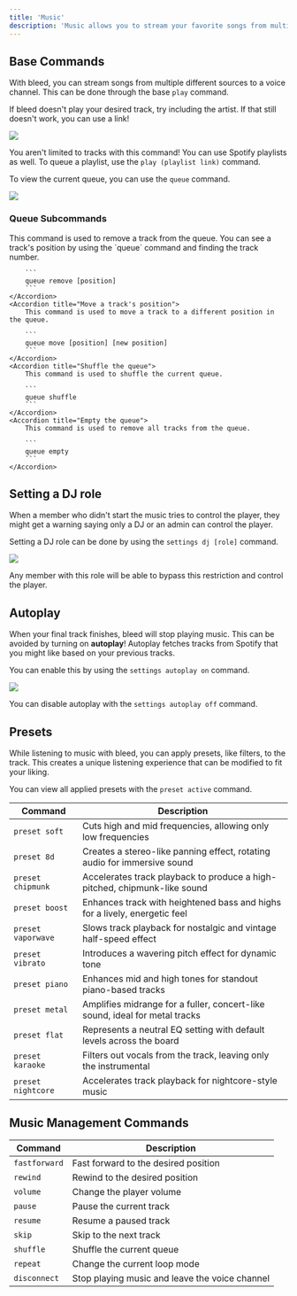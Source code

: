 ```yaml
---
title: 'Music'
description: 'Music allows you to stream your favorite songs from multiple sources in a voice channel.'
---
```


## Base Commands

With bleed, you can stream songs from multiple different sources to a voice channel. This can be done through the base `play` command.

<Tip>If bleed doesn't play your desired track, try including the artist. If that still doesn't work, you can use a link!</Tip>

<Frame type="glass" caption="Queueing a track">
    <img src="https://imgur.com/rIK7W2A.png"/>
</Frame>

You aren't limited to tracks with this command! You can use Spotify playlists as well.
To queue a playlist, use the `play (playlist link)` command.

To view the current queue, you can use the `queue` command.

<Frame type="glass" caption="Viewing the current queue">
    <img src="https://imgur.com/3Ib33jY.png"/>
</Frame>

### Queue Subcommands

<AccordionGroup>
    <Accordion title="Remove a track from the queue">
        This command is used to remove a track from the queue.
        You can see a track's position by using the `queue` command and finding the track number.
        
        ```
        queue remove [position]
        ```
    </Accordion>
    <Accordion title="Move a track's position">
        This command is used to move a track to a different position in the queue.

        ```
        queue move [position] [new position]
        ```
    </Accordion>
    <Accordion title="Shuffle the queue">
        This command is used to shuffle the current queue.

        ```
        queue shuffle
        ```
    </Accordion>
    <Accordion title="Empty the queue">
        This command is used to remove all tracks from the queue.

        ```
        queue empty
        ```
    </Accordion>
</AccordionGroup>

## Setting a DJ role

When a member who didn't start the music tries to control the player, they might get a warning saying only a DJ or an admin can control the player.

Setting a DJ role can be done by using the `settings dj [role]` command.

<Frame type="glass" caption="Setting a DJ role">
    <img src="https://imgur.com/xlFJdcJ.png"/>
</Frame>

Any member with this role will be able to bypass this restriction and control the player.

## Autoplay

When your final track finishes, bleed will stop playing music. This can be avoided by turning on **autoplay**!
Autoplay fetches tracks from Spotify that you might like based on your previous tracks.

You can enable this by using the `settings autoplay on` command.

<Frame type="glass" caption="Turning on autoplay">
    <img src="https://imgur.com/EcA1vvi.png"/>
</Frame>

You can disable autoplay with the `settings autoplay off` command.

## Presets

While listening to music with bleed, you can apply presets, like filters, to the track.
This creates a unique listening experience that can be modified to fit your liking.

<Info>You can view all applied presets with the `preset active` command.</Info>

| Command | Description |
| ------ | ------ |
| `preset soft` | Cuts high and mid frequencies, allowing only low frequencies |
| `preset 8d` | Creates a stereo-like panning effect, rotating audio for immersive sound |
| `preset chipmunk` | Accelerates track playback to produce a high-pitched, chipmunk-like sound |
| `preset boost` | Enhances track with heightened bass and highs for a lively, energetic feel |
| `preset vaporwave` | Slows track playback for nostalgic and vintage half-speed effect |
| `preset vibrato` | Introduces a wavering pitch effect for dynamic tone |
| `preset piano` | Enhances mid and high tones for standout piano-based tracks |
| `preset metal` | Amplifies midrange for a fuller, concert-like sound, ideal for metal tracks |
| `preset flat` | Represents a neutral EQ setting with default levels across the board |
| `preset karaoke` | Filters out vocals from the track, leaving only the instrumental |
| `preset nightcore` | Accelerates track playback for nightcore-style music |

## Music Management Commands

| Command | Description |
| ------ | ------ |
| `fastforward` | Fast forward to the desired position |
| `rewind` | Rewind to the desired position |
| `volume` | Change the player volume |
| `pause` | Pause the current track |
| `resume` | Resume a paused track |
| `skip` | Skip to the next track |
| `shuffle` | Shuffle the current queue |
| `repeat` | Change the current loop mode |
| `disconnect` | Stop playing music and leave the voice channel |